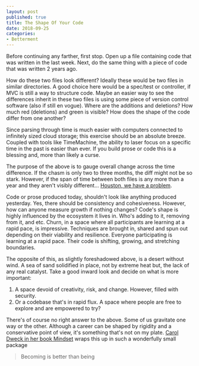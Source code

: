 ```yaml
---
layout: post
published: true
title: The Shape Of Your Code
date: 2018-09-25
categories: 
- Betterment
---
```


Before continuing any farther, first stop. 
Open up a file containing code that was written in the last week. 
Next, do the same thing with a piece of code that was written 2 years ago.

How do these two files look different? 
Ideally these would be two files in similar directories. 
A good choice here would be a spec/test or controller, 
if MVC is still a way to structure code. 
Maybe an easier way to see the differences inherit in these two files 
is using some piece of version control software (also if still en vogue). 
Where are the additions and deletions? 
How much red (deletions) and green is visible? 
How does the shape of the code differ from one another? 

Since parsing through time is much easier with computers connected to infinitely sized cloud storage; 
this exercise should be an absolute breeze. 
Coupled with tools like TimeMachine, 
the ability to laser focus on a specific time in the past is easier than ever. 
If you build prose or code this is a blessing and, more than likely a curse.

The purpose of the above is to gauge overall change across the time difference. 
If the chasm is only two to three months, 
the diff might not be so stark. 
However, 
if the span of time between both files is any more than a year and they aren't visibly different... 
[Houston, we have a problem][sht]. 

Code or prose produced today, 
shouldn't look like anything produced yesterday. 
Yes, there should be consistency and cohesiveness. 
However, how can anyone measure growth if nothing changes? 
Code's shape is highly influenced by the ecosystem it lives in. 
Who's adding to it, 
removing from it, and etc. 
Churn, in a space where all participants are learning at a rapid pace, is impressive. 
Techniques are brought in, 
shared and spun out depending on their viability and resilience. 
Everyone participating is learning at a rapid pace. 
Their code is shifting, growing, and stretching boundaries.

The opposite of this, 
as slightly foreshadowed above, 
is a desert without wind. 
A sea of sand solidified in place, 
not by extreme heat but, 
the lack of any real catalyst.
Take a good inward look and decide on what is more important:

1. A space devoid of creativity, risk, and change. However, filled with security.
1. Or a codebase that's in rapid flux. A space where people are free to explore and are empowered to try?

There's of course no right answer to the above. 
Some of us gravitate one way or the other. 
Although a career can be shaped by rigidity 
and a conservative point of view, 
it's something that's not on my plate.
[Carol Dweck in her book Mindset][mndset] wraps this up in such a wonderfully small package

> Becoming is better than being

[sht]: https://youtu.be/nnun8y7r8_U
[mndset]: https://mindsetonline.com
